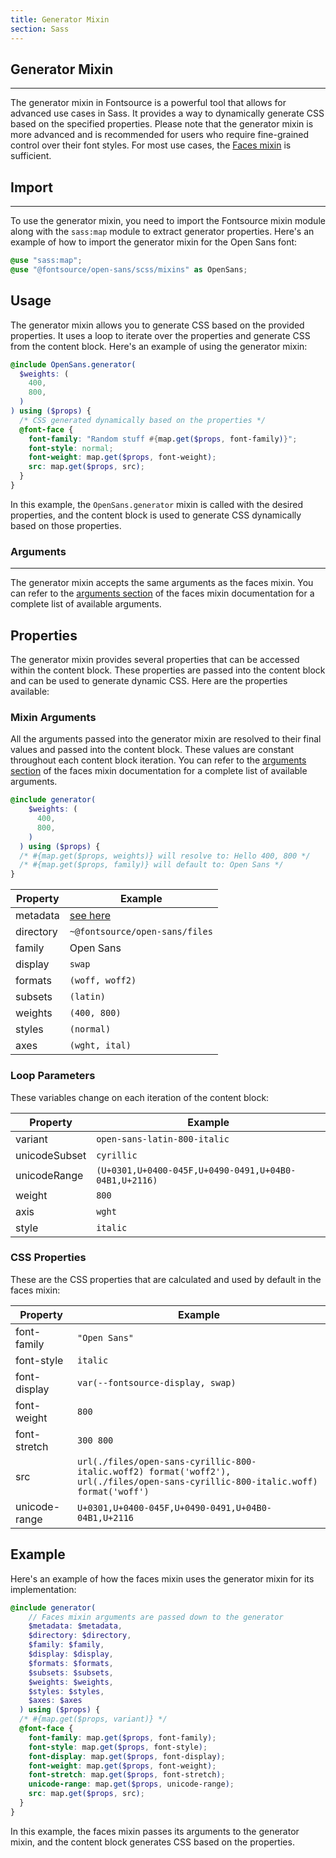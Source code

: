 ```yaml
---
title: Generator Mixin
section: Sass
---
```


## Generator Mixin

---

The generator mixin in Fontsource is a powerful tool that allows for advanced use cases in Sass. It provides a way to dynamically generate CSS based on the specified properties. Please note that the generator mixin is more advanced and is recommended for users who require fine-grained control over their font styles. For most use cases, the [Faces mixin](./faces-mixin) is sufficient.

## Import

---

To use the generator mixin, you need to import the Fontsource mixin module along with the `sass:map` module to extract generator properties. Here's an example of how to import the generator mixin for the Open Sans font:

```scss
@use "sass:map";
@use "@fontsource/open-sans/scss/mixins" as OpenSans;
```

## Usage

The generator mixin allows you to generate CSS based on the provided properties. It uses a loop to iterate over the properties and generate CSS from the content block. Here's an example of using the generator mixin:

```scss
@include OpenSans.generator(
  $weights: (
    400,
    800,
  )
) using ($props) {
  /* CSS generated dynamically based on the properties */
  @font-face {
    font-family: "Random stuff #{map.get($props, font-family)}";
    font-style: normal;
    font-weight: map.get($props, font-weight);
    src: map.get($props, src);
  }
}
```

In this example, the `OpenSans.generator` mixin is called with the desired properties, and the content block is used to generate CSS dynamically based on those properties.

### Arguments

---
The generator mixin accepts the same arguments as the faces mixin. You can refer to the [arguments section](./faces-mixin#arguments) of the faces mixin documentation for a complete list of available arguments.

## Properties

The generator mixin provides several properties that can be accessed within the content block. These properties are passed into the content block and can be used to generate dynamic CSS. Here are the properties available:

### Mixin Arguments

All the arguments passed into the generator mixin are resolved to their final values and passed into the content block. These values are constant throughout each content block iteration. You can refer to the [arguments section](./faces-mixin#arguments) of the faces mixin documentation for a complete list of available arguments.

```scss
@include generator(
    $weights: (
      400,
      800,
    )
  ) using ($props) {
  /* #{map.get($props, weights)} will resolve to: Hello 400, 800 */
  /* #{map.get($props, family)} will default to: Open Sans */
}
```

| Property   | Example                                                                                                  |
| ---------- | -------------------------------------------------------------------------------------------------------- |
| metadata   | [see here](https://github.com/fontsource/font-files/blob/main/fonts/google/open-sans/scss/metadata.scss) |
| directory  | `~@fontsource/open-sans/files`                                                                           |
| family     | Open Sans                                                                                                |
| display    | `swap`                                                                                                   |
| formats    | `(woff, woff2)`                                                                                          |
| subsets    | `(latin)`                                                                                                |
| weights    | `(400, 800)`                                                                                             |
| styles     | `(normal)`                                                                                               |
| axes       | `(wght, ital)`                                                                                           |

### Loop Parameters

These variables change on each iteration of the content block:

| Property      | Example                                               |
| ------------- | ----------------------------------------------------- |
| variant       | `open-sans-latin-800-italic`                          |
| unicodeSubset | `cyrillic`                                            |
| unicodeRange  | `(U+0301,U+0400-045F,U+0490-0491,U+04B0-04B1,U+2116)` |
| weight        | `800`                                                 |
| axis          | `wght`                                                |
| style         | `italic`                                              |

### CSS Properties

These are the CSS properties that are calculated and used by default in the faces mixin:

| Property      | Example                                                                                                                            |
| ------------- | ---------------------------------------------------------------------------------------------------------------------------------- |
| font-family   | `"Open Sans"`                                                                                                                      |
| font-style    | `italic`                                                                                                                           |
| font-display  | `var(--fontsource-display, swap)`                                                                                                  |
| font-weight   | `800`                                                                                                                              |
| font-stretch  | `300 800`                                                                                                                          |
| src           | `url(./files/open-sans-cyrillic-800-italic.woff2) format('woff2'), url(./files/open-sans-cyrillic-800-italic.woff) format('woff')` |
| unicode-range | `U+0301,U+0400-045F,U+0490-0491,U+04B0-04B1,U+2116`                                                                                |

## Example

Here's an example of how the faces mixin uses the generator mixin for its implementation:

```scss
@include generator(
    // Faces mixin arguments are passed down to the generator
    $metadata: $metadata,
    $directory: $directory,
    $family: $family,
    $display: $display,
    $formats: $formats,
    $subsets: $subsets,
    $weights: $weights,
    $styles: $styles,
    $axes: $axes
  ) using ($props) {
  /* #{map.get($props, variant)} */
  @font-face {
    font-family: map.get($props, font-family);
    font-style: map.get($props, font-style);
    font-display: map.get($props, font-display);
    font-weight: map.get($props, font-weight);
    font-stretch: map.get($props, font-stretch);
    unicode-range: map.get($props, unicode-range);
    src: map.get($props, src);
  }
}
```

In this example, the faces mixin passes its arguments to the generator mixin, and the content block generates CSS based on the properties.
